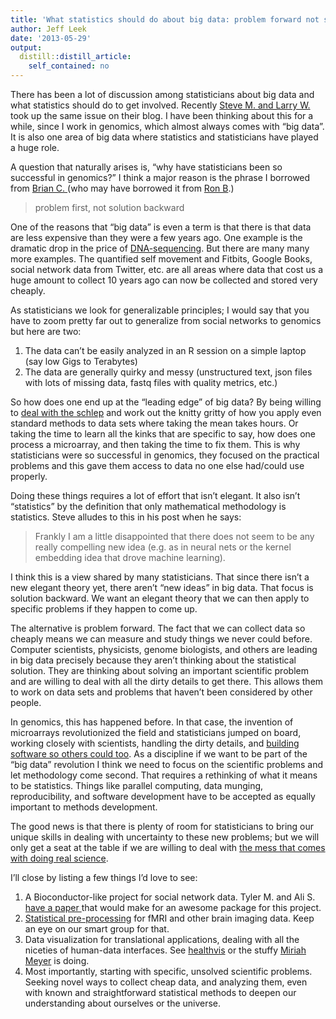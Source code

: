 ```yaml
---
title: 'What statistics should do about big data: problem forward not solution backward'
author: Jeff Leek
date: '2013-05-29'
output:
  distill::distill_article:
    self_contained: no
---
```


There has been a lot of discussion among statisticians about big data and what statistics should do to get involved. Recently [Steve M. and Larry W.](http://normaldeviate.wordpress.com/2013/05/28/steve-marron-on-big-data/) took up the same issue on their blog. I have been thinking about this for a while, since I work in genomics, which almost always comes with "big data". It is also one area of big data where statistics and statisticians have played a huge role.

A question that naturally arises is, "why have statisticians been so successful in genomics?" I think a major reason is the phrase I borrowed from [Brian C. ](http://www.bcaffo.com/)(who may have borrowed it from [Ron B](http://www.biostat.ucla.edu/Directory/Brookmeyer).)

> problem first, not solution backward

One of the reasons that "big data" is even a term is that there is that data are less expensive than they were a few years ago. One example is the dramatic drop in the price of [DNA-sequencing](http://genomebiology.com/2010/11/5/207). But there are many many more examples. The quantified self movement and Fitbits, Google Books, social network data from Twitter, etc. are all areas where data that cost us a huge amount to collect 10 years ago can now be collected and stored very cheaply.

As statisticians we look for generalizable principles; I would say that you have to zoom pretty far out to generalize from social networks to genomics but here are two:

  1. The data can't be easily analyzed in an R session on a simple laptop (say low Gigs to Terabytes)
  2. The data are generally quirky and messy (unstructured text, json files with lots of missing data, fastq files with quality metrics, etc.)

So how does one end up at the "leading edge" of big data? By being willing to [deal with the schlep](http://simplystatistics.org/2012/05/28/schlep-blindness-in-statistics/) and work out the knitty gritty of how you apply even standard methods to data sets where taking the mean takes hours. Or taking the time to learn all the kinks that are specific to say, how does one process a microarray, and then taking the time to fix them. This is why statisticians were so successful in genomics, they focused on the practical problems and this gave them access to data no one else had/could use properly.

Doing these things requires a lot of effort that isn't elegant. It also isn't "statistics" by the definition that only mathematical methodology is statistics. Steve alludes to this in his post when he says:

> Frankly I am a little disappointed that there does not seem to be any really compelling new idea (e.g. as in neural nets or the kernel embedding idea that drove machine learning).

I think this is a view shared by many statisticians. That since there isn't a new elegant theory yet, there aren't "new ideas" in big data. That focus is solution backward. We want an elegant theory that we can then apply to specific problems if they happen to come up.

The alternative is problem forward. The fact that we can collect data so cheaply means we can measure and study things we never could before. Computer scientists, physicists, genome biologists, and others are leading in big data precisely because they aren't thinking about the statistical solution. They are thinking about solving an important scientific problem and are willing to deal with all the dirty details to get there. This allows them to work on data sets and problems that haven't been considered by other people.

In genomics, this has happened before. In that case, the invention of microarrays revolutionized the field and statisticians jumped on board, working closely with scientists, handling the dirty details, and [building software so others could too](http://www.bioconductor.org/). As a discipline if we want to be part of the "big data" revolution I think we need to focus on the scientific problems and let methodology come second. That requires a rethinking of what it means to be statistics. Things like parallel computing, data munging, reproducibility, and software development have to be accepted as equally important to methods development.

The good news is that there is plenty of room for statisticians to bring our unique skills in dealing with uncertainty to these new problems; but we will only get a seat at the table if we are willing to deal with [the mess that comes with doing real science](http://simplystatistics.org/2012/06/22/statistics-and-the-science-club/).

I'll close by listing a few things I'd love to see:

  1. <span style="line-height: 16px;">A Bioconductor-like project for social network data. Tyler M. and Ali S. <a href="http://www.csss.washington.edu/Papers/wp127.pdf">have a paper </a>that would make for an awesome package for this project. </span>
  2. [Statistical pre-processing](http://smart-stats.org/) for fMRI and other brain imaging data. Keep an eye on our smart group for that.
  3. Data visualization for translational applications, dealing with all the niceties of human-data interfaces. See [healthvis](http://healthvis.org/) or the stuffy [Miriah Meyer](http://www.cs.utah.edu/~miriah/) is doing.
  4. Most importantly, starting with specific, unsolved scientific problems. Seeking novel ways to collect cheap data, and analyzing them, even with known and straightforward statistical methods to deepen our understanding about ourselves or the universe.
